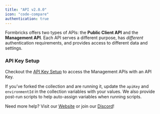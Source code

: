 ```yaml
---
title: "API v2.0.0"
icon: "code-compare"
authentication: true
---
```


Formbricks offers two types of APIs: the **Public Client API** and the **Management API**. Each API serves a different purpose, has _different_ authentication requirements, and provides access to different data and settings.

### API Key Setup

Checkout the [API Key Setup](/api-reference/rest-api) to access the Management APIs with an API Key.

If you’ve forked the collection and are running it, update the `apiKey` and `environmentId` in the collection variables with your values. We also provide post-run scripts to help auto-assign variables when running scripts.

Need more help? Visit our [Website](https://formbricks.com/) or join our [Discord](https://formbricks.com/discord)!
